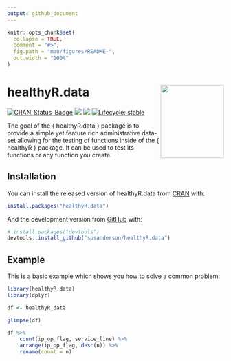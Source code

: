 ```yaml
---
output: github_document
---
```


<!-- README.md is generated from README.Rmd. Please edit that file -->

```r
knitr::opts_chunk$set(
  collapse = TRUE,
  comment = "#>",
  fig.path = "man/figures/README-",
  out.width = "100%"
)
```

# healthyR.data <img src="man/figures/healthyR_data_logo.png" width="147" height="170" align="right" />

<!-- badges: start -->
[![CRAN_Status_Badge](http://www.r-pkg.org/badges/version/healthyR.data)](https://cran.r-project.org/package=healthyR.data)
![](http://cranlogs.r-pkg.org/badges/healthyR.data?color=brightgreen)
![](http://cranlogs.r-pkg.org/badges/grand-total/healthyR.data?color=brightgreen)
[![Lifecycle: stable](https://img.shields.io/badge/lifecycle-stable-brightgreen.svg)](https://www.tidyverse.org/lifecycle/#stable)
<!-- badges: end -->

The goal of the { healthyR.data } package is to provide a simple yet feature rich
administrative data-set allowing for the testing of functions inside of the 
{ healthyR } package. It can be used to test its functions or any function you create.

## Installation

You can install the released version of healthyR.data from [CRAN](https://CRAN.R-project.org) with:

``` r
install.packages("healthyR.data")
```

And the development version from [GitHub](https://github.com/) with:

``` r
# install.packages("devtools")
devtools::install_github("spsanderson/healthyR.data")
```
## Example

This is a basic example which shows you how to solve a common problem:

```r
library(healthyR.data)
library(dplyr)

df <- healthyR_data

glimpse(df)

df %>% 
    count(ip_op_flag, service_line) %>%
    arrange(ip_op_flag, desc(n)) %>%
    rename(count = n)

```
